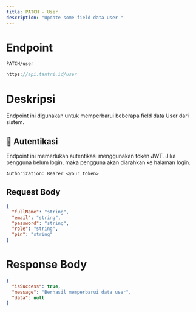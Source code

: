 ```yaml
---
title: PATCH - User
description: "Update some field data User "
---
```


# Endpoint

`PATCH/user`

```ts
https://api.tantri.id/user
```

# Deskripsi

Endpoint ini digunakan untuk memperbarui beberapa field data User dari sistem.

## 🔑 Autentikasi

Endpoint ini memerlukan autentikasi menggunakan token JWT. Jika pengguna belum login, maka pengguna akan diarahkan ke halaman login.

```http
Authorization: Bearer <your_token>
```

## Request Body

```json
{
  "fullName": "string",
  "email": "string",
  "password": "string",
  "role": "string",
  "pin": "string"
}
```

# Response Body

```json
{
  "isSuccess": true,
  "message": "Berhasil memperbarui data user",
  "data": null
}
```
